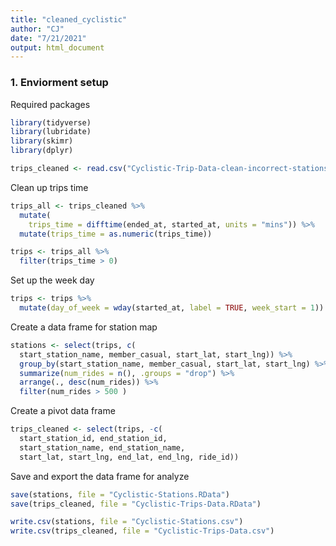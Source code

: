 ```yaml
---
title: "cleaned_cyclistic"
author: "CJ"
date: "7/21/2021"
output: html_document
---
```

### 1. Enviorment setup
Required packages
```r
library(tidyverse)
library(lubridate)
library(skimr)
library(dplyr)
```

```r
trips_cleaned <- read.csv("Cyclistic-Trip-Data-clean-incorrect-stations.csv")
```

Clean up trips time
```r
trips_all <- trips_cleaned %>%
  mutate(
    trips_time = difftime(ended_at, started_at, units = "mins")) %>%
  mutate(trips_time = as.numeric(trips_time))
```

```r
trips <- trips_all %>%
  filter(trips_time > 0)
```

Set up the week day
```r
trips <- trips %>%
  mutate(day_of_week = wday(started_at, label = TRUE, week_start = 1))
```

Create a data frame for station map
```r
stations <- select(trips, c(
  start_station_name, member_casual, start_lat, start_lng)) %>%
  group_by(start_station_name, member_casual, start_lat, start_lng) %>%
  summarize(num_rides = n(), .groups = "drop") %>%
  arrange(., desc(num_rides)) %>%
  filter(num_rides > 500 )
```

Create a pivot data frame
```r
trips_cleaned <- select(trips, -c(
  start_station_id, end_station_id,
  start_station_name, end_station_name,
  start_lat, start_lng, end_lat, end_lng, ride_id))
```

Save and export the data frame for analyze
```r
save(stations, file = "Cyclistic-Stations.RData")
save(trips_cleaned, file = "Cyclistic-Trips-Data.RData")
```

```r
write.csv(stations, file = "Cyclistic-Stations.csv")
write.csv(trips_cleaned, file = "Cyclistic-Trips-Data.csv")
```




